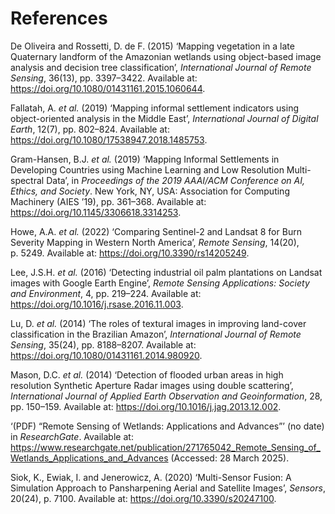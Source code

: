 # References {.unnumbered}

De Oliveira and Rossetti, D. de F. (2015) ‘Mapping vegetation in a late Quaternary landform of the Amazonian wetlands using object-based image analysis and decision tree classification’, *International Journal of Remote Sensing*, 36(13), pp. 3397–3422. Available at: <https://doi.org/10.1080/01431161.2015.1060644>.

Fallatah, A. *et al.* (2019) ‘Mapping informal settlement indicators using object-oriented analysis in the Middle East’, *International Journal of Digital Earth*, 12(7), pp. 802–824. Available at: <https://doi.org/10.1080/17538947.2018.1485753>.

Gram-Hansen, B.J. *et al.* (2019) ‘Mapping Informal Settlements in Developing Countries using Machine Learning and Low Resolution Multi-spectral Data’, in *Proceedings of the 2019 AAAI/ACM Conference on AI, Ethics, and Society*. New York, NY, USA: Association for Computing Machinery (AIES ’19), pp. 361–368. Available at: <https://doi.org/10.1145/3306618.3314253>.

Howe, A.A. *et al.* (2022) ‘Comparing Sentinel-2 and Landsat 8 for Burn Severity Mapping in Western North America’, *Remote Sensing*, 14(20), p. 5249. Available at: <https://doi.org/10.3390/rs14205249>.

Lee, J.S.H. *et al.* (2016) ‘Detecting industrial oil palm plantations on Landsat images with Google Earth Engine’, *Remote Sensing Applications: Society and Environment*, 4, pp. 219–224. Available at: <https://doi.org/10.1016/j.rsase.2016.11.003>.

Lu, D. *et al.* (2014) ‘The roles of textural images in improving land-cover classification in the Brazilian Amazon’, *International Journal of Remote Sensing*, 35(24), pp. 8188–8207. Available at: <https://doi.org/10.1080/01431161.2014.980920>.

Mason, D.C. *et al.* (2014) ‘Detection of flooded urban areas in high resolution Synthetic Aperture Radar images using double scattering’, *International Journal of Applied Earth Observation and Geoinformation*, 28, pp. 150–159. Available at: <https://doi.org/10.1016/j.jag.2013.12.002>.

‘(PDF) “Remote Sensing of Wetlands: Applications and Advances”’ (no date) in *ResearchGate*. Available at: <https://www.researchgate.net/publication/271765042_Remote_Sensing_of_Wetlands_Applications_and_Advances> (Accessed: 28 March 2025).

Siok, K., Ewiak, I. and Jenerowicz, A. (2020) ‘Multi-Sensor Fusion: A Simulation Approach to Pansharpening Aerial and Satellite Images’, *Sensors*, 20(24), p. 7100. Available at: <https://doi.org/10.3390/s20247100>.
